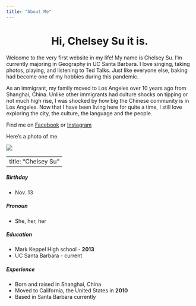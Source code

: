 ```yaml
---
title: "About Me"
---
```


<center>
# Hi, Chelsey Su it is.
</center>

  Welcome to the very first website in my life! My name is Chelsey Su. I'm currently majoring in Geography in UC Santa Barbara. I love singing, taking photos, playing, and listening to Ted Talks. Just like everyone else, baking had become one of my hobbies during this pandemic. 

  As an immigrant, my family moved to Los Angeles over 10 years ago from Shanghai, China. Unlike other immigrants had culture shocks on tipping or not much high rise, I was shocked by how big the Chinese community is in Los Angeles. Now that I have been living here for quite a time, I still love exploring the city, the culture, the language and the people. 

Find me on [Facebook](https://www.facebook.com/chelsey.y.su) or [Instagram](https://www.instagram.com/suchaoxi/?hl=en)

Here's a photo of me.

![](img/chelsey su self protrait.jpg)

---
title: "Chelsey Su"
---
##### Birthday
- Nov. 13

##### Pronoun
- She, her, her

##### Education
- Mark Keppel High school - **2013**
- UC Santa Barbara - current

##### Experience
- Born and raised in Shanghai, China
- Moved to California, the United States in **2010**
- Based in Santa Barbara currently